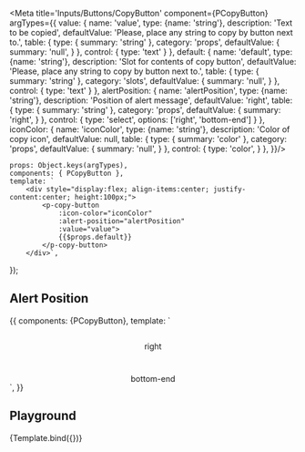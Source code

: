 
<Meta title='Inputs/Buttons/CopyButton' component={PCopyButton} argTypes={{
    value: {
        name: 'value',
        type: {name: 'string'},
        description: 'Text to be copied',
        defaultValue: 'Please, place any string to copy by button next to.',
        table: {
            type: {
                summary: 'string'
            },
            category: 'props',
            defaultValue: {
                summary: 'null',
            }
        },
        control: {
            type: 'text'
        }
    },
    default: {
        name: 'default',
        type: {name: 'string'},
        description: 'Slot for contents of copy button',
        defaultValue: 'Please, place any string to copy by button next to.',
        table: {
            type: {
                summary: 'string'
            },
            category: 'slots',
            defaultValue: {
                summary: 'null',
            }
        },
        control: {
            type: 'text'
        }
    },
    alertPosition: {
        name: 'alertPosition',
        type: {name: 'string'},
        description: 'Position of alert message',
        defaultValue: 'right',
        table: {
            type: {
                summary: 'string'
            },
            category: 'props',
            defaultValue: {
                summary: 'right',
            }
        },
        control: {
            type: 'select',
            options: ['right', 'bottom-end']
        }
    },
    iconColor: {
        name: 'iconColor',
        type: {name: 'string'},
        description: 'Color of copy icon',
        defaultValue: null,
        table: {
            type: {
                summary: 'color'
            },
            category: 'props',
            defaultValue: {
                summary: 'null',
            }
        },
        control: {
            type: 'color',
        }
    },
}}/>

    props: Object.keys(argTypes),
    components: { PCopyButton },
    template: `
        <div style="display:flex; align-items:center; justify-content:center; height:100px;">
            <p-copy-button
                :icon-color="iconColor"
                :alert-position="alertPosition"
                :value="value">
                {{$props.default}}
            </p-copy-button>
        </div>`,
});

## Alert Position

<Canvas>
    <Story name="alert-position" height="150px">
        {{
            components: {PCopyButton},
            template: `
                <div style="display:flex; flex-direction: column; align-items:center; justify-content:center; height:100px;">
                    <p-copy-button
                        style="margin-top: 30px"
                        alert-position="right"
                        value="copyText">
                        right
                    </p-copy-button>
                    <p-copy-button
                        style="margin-top: 40px"
                        alert-position="bottom-end"
                        value="copyText">
                        bottom-end
                    </p-copy-button>
                </div>`,
        }}
    </Story>
</Canvas>

## Playground

<Canvas>
    <Story name="playground" height="150px">
        {Template.bind({})}
    </Story>
</Canvas>

<ArgsTable story="playground" />
